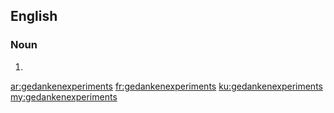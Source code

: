 ==English==

===Noun===
{{head|en|plural}}

# {{plural of|gedankenexperiment|lang=en|nocat=1}}

[[ar:gedankenexperiments]]
[[fr:gedankenexperiments]]
[[ku:gedankenexperiments]]
[[my:gedankenexperiments]]